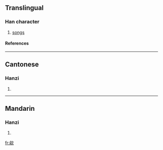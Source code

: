 ==Translingual==
===Han character===
{{Han char|rn=76|rad=欠|as=09|sn=13|four=8728<sub>0</sub>|canj=人弓弓人 (ONNO)}}
# [[songs]]
====References====
{{Han ref|kx=0570.170|dkj=16143|hdz=32146.070|uh=6B48|ud=27464|bh=DDF9|bd=56825}}

----
==Cantonese==
===Hanzi===
{{yue-hanzi|jyut=|y=yu4}}
# {{defn|Cantonese}}

----
==Mandarin==
===Hanzi===
{{cmn-hanzi|pin=[[ǒu]] (ou3), [[yú]] (yu2)|wg=ou<sup>3</sup>, yü<sup>2</sup>}}
# {{defn|Mandarin}}

[[fr:歈]]